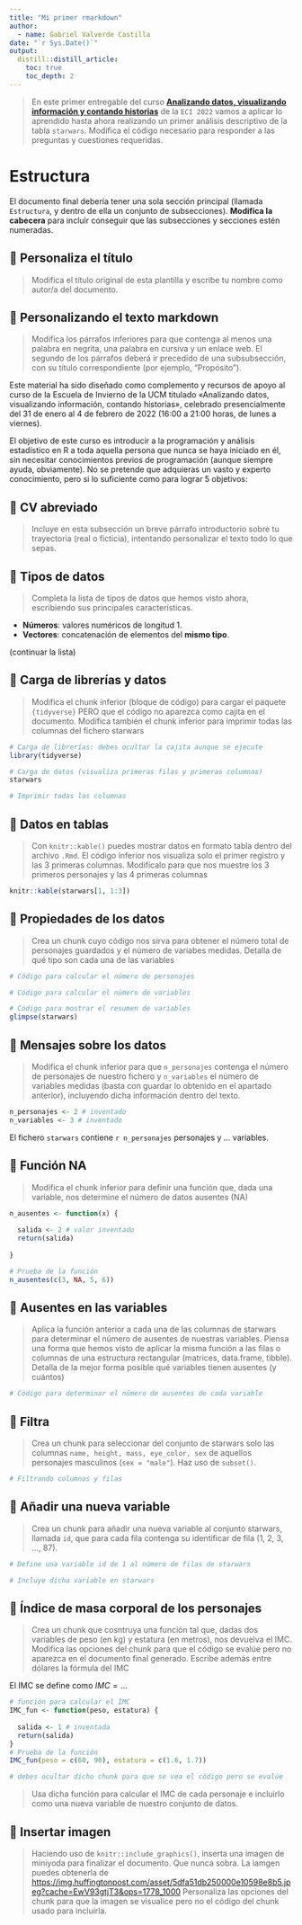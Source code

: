 ```yaml
---
title: "Mi primer rmarkdown"
author:
  - name: Gabriel Valverde Castilla
date: "`r Sys.Date()`"
output:
  distill::distill_article:
    toc: true
    toc_depth: 2
---
```



> En este primer entregable del curso [**Analizando datos, visualizando información y contando historias**](https://github.com/dadosdelaplace/courses-ECI-2022/) de la `ECI 2022` vamos a aplicar lo aprendido hasta ahora realizando un primer análisis descriptivo de la tabla `starwars`. Modifica el código necesario para responder a las preguntas y cuestiones requeridas.


# Estructura

El documento final debería tener una sola sección principal (llamada `Estructura`, y dentro de ella un conjunto de subsecciones). **Modifica la cabecera** para incluir conseguir que las subsecciones y secciones estén numeradas.

## 📝 Personaliza el título

> Modifica el título original de esta plantilla y escribe tu nombre como autor/a del documento.

## 📝 Personalizando el texto markdown

> Modifica los párrafos inferiores para que contenga al menos una palabra en negrita, una palabra en cursiva y  un enlace web. El segundo de los párrafos deberá ir precedido de una subsubsección, con su título correspondiente (por ejemplo, "Propósito").

Este material ha sido diseñado como complemento y recursos de apoyo al curso de la Escuela de Invierno de la UCM titulado «Analizando datos, visualizando información, contando historias», celebrado presencialmente del 31 de enero al 4 de febrero de 2022 (16:00 a 21:00 horas, de lunes a viernes).

El objetivo de este curso es introducir a la programación y análisis estadístico en R a toda aquella persona que nunca se haya iniciado en él, sin necesitar conocimientos previos de programación (aunque siempre ayuda, obviamente). No se pretende que adquieras un vasto y experto conocimiento, pero si lo suficiente como para lograr 5 objetivos:

## 📝 CV abreviado

> Incluye en esta subsección un breve párrafo introductorio sobre tu trayectoria (real o ficticia), intentando personalizar el texto todo lo que sepas.

## 📝 Tipos de datos

> Completa la lista de tipos de datos que hemos visto ahora, escribiendo sus principales características.

* **Números**: valores numéricos de longitud 1.
* **Vectores**: concatenación de elementos del **mismo tipo**.

(continuar la lista)

## 📝 Carga de librerías y datos

> Modifica el chunk inferior (bloque de código) para cargar el paquete `{tidyverse}` PERO que el código no aparezca como cajita en el documento. Modifica también el chunk inferior para imprimir todas las columnas del fichero starwars

```r
# Carga de librerías: debes ocultar la cajita aunque se ejecute
library(tidyverse)
```

```r
# Carga de datos (visualiza primeras filas y primeras columnas)
starwars

# Imprimir todas las columnas
```


## 📝 Datos en tablas

> Con `knitr::kable()` puedes mostrar datos en formato tabla dentro del archivo `.Rmd`. El código inferior nos visualiza solo el primer registro y las 3 primeras columnas. Modifícalo para que nos muestre los 3 primeros personajes y las 4 primeras columnas

```r
knitr::kable(starwars[1, 1:3])
```


## 📝 Propiedades de los datos

> Crea un chunk cuyo código nos sirva para obtener el número total de personajes guardados y el número de variabes medidas. Detalla de qué tipo son cada una de las variables

```r
# Código para calcular el número de personajes

# Código para calcular el número de variables

# Código para mostrar el resumen de variables
glimpse(starwars)
```


## 📝 Mensajes sobre los datos

> Modifica el chunk inferior para que `n_personajes` contenga el número de personajes de nuestro fichero y `n_variables` el número de variables medidas (basta con guardar lo obtenido en el apartado anterior), incluyendo dicha información dentro del texto.

```r
n_personajes <- 2 # inventado
n_variables <- 3 # inventado
```

El fichero `starwars` contiene `r n_personajes` personajes y ... variables.

## 📝 Función NA

> Modifica el chunk inferior para definir una función que, dada una variable, nos determine el número de datos ausentes (NA)

```r
n_ausentes <- function(x) {
  
  salida <- 2 # valor inventado
  return(salida)
  
}

# Prueba de la función
n_ausentes(c(3, NA, 5, 6))
```

## 📝 Ausentes en las variables

> Aplica la función anterior a cada una de las columnas de starwars para determinar el número de ausentes de nuestras variables. Piensa una forma que hemos visto de aplicar la misma función a las filas o columnas de una estructura rectangular (matrices, data.frame, tibble). Detalla de la mejor forma posible qué variables tienen ausentes (y cuántos)

```r
# Código para determinar el número de ausentes de cada variable
```

## 📝 Filtra

> Crea un chunk para seleccionar del conjunto de starwars solo las columnas `name, height, mass, eye_color, sex` de aquellos personajes masculinos (`sex = "male"`). Haz uso de `subset()`.

```r
# Filtrando columnas y filas
```

## 📝 Añadir una nueva variable

> Crea un chunk para añadir una nueva variable al conjunto starwars, llamada `id`, que para cada fila contenga su identificar de fila (1, 2, 3, ..., 87).

```r
# Define una variable id de 1 al número de filas de starwars

# Incluye dicha variable en starwars
```

## 📝 Índice de masa corporal de los personajes

> Crea un chunk que cosntruya una función tal que, dadas dos variables de peso (en kg) y estatura (en metros), nos devuelva el IMC. Modifica las opciones del chunk para que el código se evalúe pero no aparezca en el documento final generado. Escribe además entre dólares la fórmula del IMC

El IMC se define como $IMC = ...$

```r
# función para calcular el IMC
IMC_fun <- function(peso, estatura) {
  
  salida <- 1 # inventada
  return(salida)
}
# Prueba de la función
IMC_fun(peso = c(60, 90), estatura = c(1.6, 1.7))

# debes ocultar dicho chunk para que se vea el código pero se evalúe
```

> Usa dicha función para calcular el IMC de cada personaje e incluirlo como una nueva variable de nuestro conjunto de datos.

## 📝 Insertar imagen

> Haciendo uso de `knitr::include_graphics()`, inserta una imagen de miniyoda para finalizar el documento. Que nunca sobra. La iamgen puedes obtenerla de <https://img.huffingtonpost.com/asset/5dfa51db250000e10598e8b5.jpeg?cache=EwV93gtjT3&ops=1778_1000> Personaliza las opciones del chunk para que la imagen se visualice pero no el código del chunk usado para incluirla.


